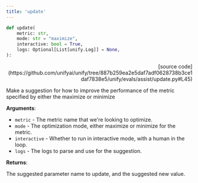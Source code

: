 ```yaml
---
title: 'update'
---
```


```python
def update(
    metric: str,
    mode: str = "maximize",
    interactive: bool = True,
    logs: Optional[List[unify.Log]] = None,
):
```

<p align="right">[source code](https://github.com/unifyai/unify/tree/887b259ea2e5daf7adf0628738b3ce1daf7838e5/unify/evals/assist/update.py#L45)</p>

Make a suggestion for how to improve the performance of the metric specified by
either the maximize or minimize

**Arguments**:

- `metric` - The metric name that we're looking to optimize.
- `mode` - The optimization mode, either maximize or minimize for the metric.
- `interactive` - Whether to run in interactive mode, with a human in the loop.
- `logs` - The logs to parse and use for the suggestion.



**Returns**:

The suggested parameter name to update, and the suggested new value.